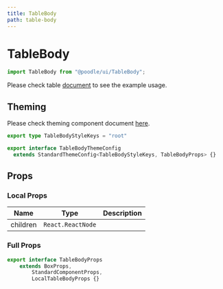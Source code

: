 ```yaml
---
title: TableBody
path: table-body
---
```


# TableBody

```jsx
import TableBody from "@poodle/ui/TableBody";
```

Please check table [document](/ui/components/table) to see the example usage.

## Theming

[//]: # (GetTheming[==TableBodyStyleKeys,TableBodyThemeConfig,TableBody/index.ts==])



Please check theming component document [here](/theming/component).
 		
```ts
export type TableBodyStyleKeys = "root"

export interface TableBodyThemeConfig
  extends StandardThemeConfig<TableBodyStyleKeys, TableBodyProps> {}

``` 
		
		

[//]: # (EndGetTheming)

## Props

[//]: # (GetProps[==LocalTableBodyProps,TableBody/TableBody.tsx==])


### Local Props


| Name     | Type              | Description |
| -------- | ----------------- | ----------- |
| children | `React.ReactNode` |             |
				

[//]: # (EndGetProps)

[//]: # (GetPartialProps[==TableBodyProps,TableBody/TableBody.tsx==])


### Full Props

```ts
export interface TableBodyProps
	extends BoxProps,
		StandardComponentProps,
		LocalTableBodyProps {} 
```
				

[//]: # (GetPartialProps)
